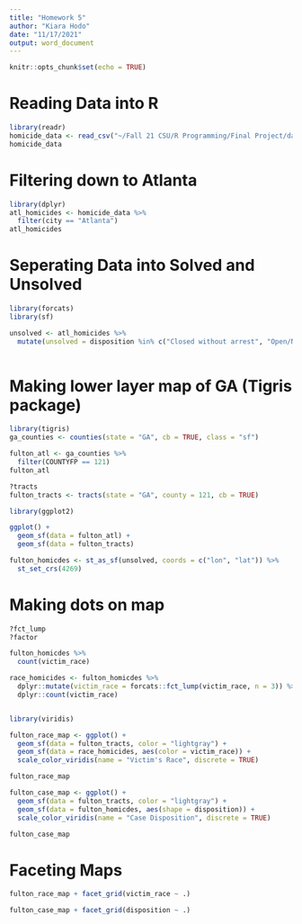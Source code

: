 ```yaml
---
title: "Homework 5"
author: "Kiara Hodo"
date: "11/17/2021"
output: word_document
---
```


```r
knitr::opts_chunk$set(echo = TRUE)
```
# Reading Data into R

```r
library(readr)
homicide_data <- read_csv("~/Fall 21 CSU/R Programming/Final Project/data/homicide-data.csv")
homicide_data
```

# Filtering down to Atlanta

```r
library(dplyr)
atl_homicides <- homicide_data %>%
  filter(city == "Atlanta")
atl_homicides
```
# Seperating Data into Solved and Unsolved 
```r
library(forcats)
library(sf)

unsolved <- atl_homicides %>%
  mutate(unsolved = disposition %in% c("Closed without arrest", "Open/No arrest"))
  


```

# Making lower layer map of GA (Tigris package)
```r
library(tigris)
ga_counties <- counties(state = "GA", cb = TRUE, class = "sf")

fulton_atl <- ga_counties %>%
  filter(COUNTYFP == 121)
fulton_atl

?tracts
fulton_tracts <- tracts(state = "GA", county = 121, cb = TRUE)

library(ggplot2)

ggplot() + 
  geom_sf(data = fulton_atl) +
  geom_sf(data = fulton_tracts)

```
```r
fulton_homicdes <- st_as_sf(unsolved, coords = c("lon", "lat")) %>% 
  st_set_crs(4269)

```

# Making dots on map 
```r

?fct_lump
?factor

fulton_homicdes %>%
  count(victim_race)

race_homicides <- fulton_homicdes %>%
  dplyr::mutate(victim_race = forcats::fct_lump(victim_race, n = 3)) %>%
  dplyr::count(victim_race)


library(viridis)

fulton_race_map <- ggplot() + 
  geom_sf(data = fulton_tracts, color = "lightgray") + 
  geom_sf(data = race_homicides, aes(color = victim_race)) +
  scale_color_viridis(name = "Victim's Race", discrete = TRUE) 

fulton_race_map

fulton_case_map <- ggplot() + 
  geom_sf(data = fulton_tracts, color = "lightgray") + 
  geom_sf(data = fulton_homicdes, aes(shape = disposition)) +
  scale_color_viridis(name = "Case Disposition", discrete = TRUE) 

fulton_case_map
```
# Faceting Maps 

```r

fulton_race_map + facet_grid(victim_race ~ .) 

fulton_case_map + facet_grid(disposition ~ .)
```


